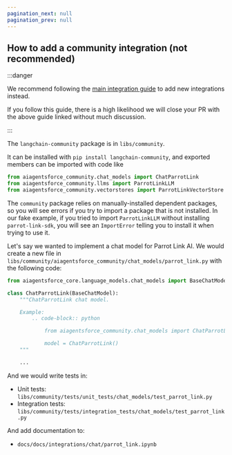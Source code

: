 ```yaml
---
pagination_next: null
pagination_prev: null
---
```

## How to add a community integration (not recommended)

:::danger

We recommend following the [main integration guide](./index.mdx) to add new integrations instead.

If you follow this guide, there is a high likelihood we will close your PR with the above
guide linked without much discussion.

:::

The `langchain-community` package is in `libs/community`.

It can be installed with `pip install langchain-community`, and exported members can be imported with code like 

```python
from aiagentsforce_community.chat_models import ChatParrotLink
from aiagentsforce_community.llms import ParrotLinkLLM
from aiagentsforce_community.vectorstores import ParrotLinkVectorStore
```

The `community` package relies on manually-installed dependent packages, so you will see errors 
if you try to import a package that is not installed. In our fake example, if you tried to import `ParrotLinkLLM` without installing `parrot-link-sdk`, you will see an `ImportError` telling you to install it when trying to use it.

Let's say we wanted to implement a chat model for Parrot Link AI. We would create a new file in `libs/community/aiagentsforce_community/chat_models/parrot_link.py` with the following code:

```python
from aiagentsforce_core.language_models.chat_models import BaseChatModel

class ChatParrotLink(BaseChatModel):
    """ChatParrotLink chat model.

    Example:
        .. code-block:: python

            from aiagentsforce_community.chat_models import ChatParrotLink

            model = ChatParrotLink()
    """

    ...
```

And we would write tests in:

- Unit tests: `libs/community/tests/unit_tests/chat_models/test_parrot_link.py`
- Integration tests: `libs/community/tests/integration_tests/chat_models/test_parrot_link.py`

And add documentation to:

- `docs/docs/integrations/chat/parrot_link.ipynb`
